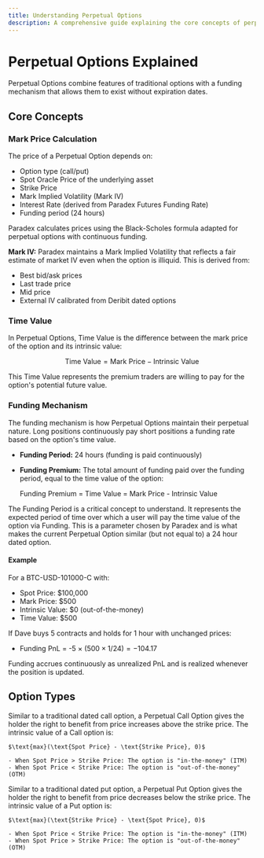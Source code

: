 ```yaml
---
title: Understanding Perpetual Options
description: A comprehensive guide explaining the core concepts of perpetual options
---
```


# Perpetual Options Explained

Perpetual Options combine features of traditional options with a funding mechanism that allows them to exist without expiration dates.

## Core Concepts

### Mark Price Calculation

The price of a Perpetual Option depends on:
- Option type (call/put)
- Spot Oracle Price of the underlying asset
- Strike Price
- Mark Implied Volatility (Mark IV)
- Interest Rate (derived from Paradex Futures Funding Rate)
- Funding period (24 hours)

Paradex calculates prices using the Black-Scholes formula adapted for perpetual options with continuous funding.

**Mark IV:** Paradex maintains a Mark Implied Volatility that reflects a fair estimate of market IV even when the option is illiquid. This is derived from:
- Best bid/ask prices
- Last trade price
- Mid price
- External IV calibrated from Deribit dated options

### Time Value

In Perpetual Options, Time Value is the difference between the mark price of the option and its intrinsic value:

$$\text{Time Value} = \text{Mark Price} - \text{Intrinsic Value}$$

This Time Value represents the premium traders are willing to pay for the option's potential future value.

### Funding Mechanism

The funding mechanism is how Perpetual Options maintain their perpetual nature. Long positions continuously pay short positions a funding rate based on the option's time value.

- **Funding Period:** 24 hours (funding is paid continuously)
- **Funding Premium:** The total amount of funding paid over the funding period, equal to the time value of the option:
  
  Funding Premium = Time Value = Mark Price - Intrinsic Value

<Tip title="Core Idea" icon="leaf">
The Funding Period is a critical concept to understand. It represents the expected period of time over which a user will pay the time value of the option via Funding. This is a parameter chosen by Paradex and is what makes the current Perpetual Option similar (but not equal to) a 24 hour dated option.
</Tip>

#### Example

For a BTC-USD-101000-C with:
- Spot Price: $100,000
- Mark Price: $500
- Intrinsic Value: $0 (out-of-the-money)
- Time Value: $500

If Dave buys 5 contracts and holds for 1 hour with unchanged prices:
- Funding PnL = -5 × ($500 × 1/24) = -$104.17

Funding accrues continuously as unrealized PnL and is realized whenever the position is updated.

## Option Types

<Tabs>
  <Tab title="Perpetual Call Options">
    Similar to a traditional dated call option, a Perpetual Call Option gives the holder the right to benefit from price increases above the strike price. The intrinsic value of a Call option is:
    
    $\text{max}(\text{Spot Price} - \text{Strike Price}, 0)$
    
    - When Spot Price > Strike Price: The option is "in-the-money" (ITM)
    - When Spot Price < Strike Price: The option is "out-of-the-money" (OTM)
  </Tab>
  <Tab title="Perpetual Put Options">
    Similar to a traditional dated put option, a Perpetual Put Option gives the holder the right to benefit from price decreases below the strike price. The intrinsic value of a Put option is:
    
    $\text{max}(\text{Strike Price} - \text{Spot Price}, 0)$
    
    - When Spot Price < Strike Price: The option is "in-the-money" (ITM)
    - When Spot Price > Strike Price: The option is "out-of-the-money" (OTM)
  </Tab>
</Tabs>
